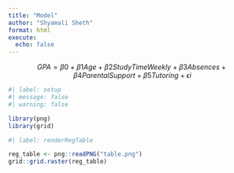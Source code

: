 ```yaml
---
title: "Model"
author: "Shyamali Sheth"
format: html
execute: 
  echo: false
---
```


$$GPA = \beta{0} + \beta{1} Age + \beta{2}StudyTimeWeekly + \beta{3}Absences + \beta{4}ParentalSupport + \beta{5}Tutoring + \epsilon{i}$$
```r
#| label: setup
#| message: false
#| warning: false

library(png)
library(grid)
```


```r
#| label: renderRegTable

reg_table <- png::readPNG("table.png")
grid::grid.raster(reg_table)
```


